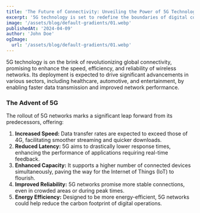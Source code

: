 ```yaml
---
title: 'The Future of Connectivity: Unveiling the Power of 5G Technology'
excerpt: '5G technology is set to redefine the boundaries of digital communication, offering unprecedented speed and reliability. Explore the transformative potential of 5G and its impact on global connectivity.'
image: '/assets/blog/default-gradients/01.webp'
publishedAt: '2024-04-09'
author: 'John Doe'
ogImage:
  url: '/assets/blog/default-gradients/01.webp'
---
```


5G technology is on the brink of revolutionizing global connectivity, promising to enhance the speed, efficiency, and reliability of wireless networks. Its deployment is expected to drive significant advancements in various sectors, including healthcare, automotive, and entertainment, by enabling faster data transmission and improved network performance.

### The Advent of 5G

The rollout of 5G networks marks a significant leap forward from its predecessors, offering:

1. **Increased Speed:** Data transfer rates are expected to exceed those of 4G, facilitating smoother streaming and quicker downloads.
2. **Reduced Latency:** 5G aims to drastically lower response times, enhancing the performance of applications requiring real-time feedback.
3. **Enhanced Capacity:** It supports a higher number of connected devices simultaneously, paving the way for the Internet of Things (IoT) to flourish.
4. **Improved Reliability:** 5G networks promise more stable connections, even in crowded areas or during peak times.
5. **Energy Efficiency:** Designed to be more energy-efficient, 5G networks could help reduce the carbon footprint of digital operations.
